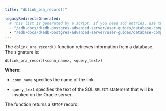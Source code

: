 ```yaml
---
title: "dblink_ora_record()"

legacyRedirectsGenerated:
  # This list is generated by a script. If you need add entries, use the `legacyRedirects` key.
  - "/edb-docs/d/edb-postgres-advanced-server/user-guides/database-compatibility-for-oracle-developers-guide/13/dblink_ora_record.html"
  - "/edb-docs/d/edb-postgres-advanced-server/user-guides/database-compatibility-for-oracle-developers-guide/latest/dblink_ora_record.html"
---
```


<div id="dblink_ora_record" class="registered_link"></div>

The `dblink_ora_record()` function retrieves information from a database. The signature is:

```text
dblink_ora_record(<conn_name>, <query_text>)
```

**Where:**

-   `conn_name` specifies the name of the link.

-   `query_text` specifies the text of the SQL `SELECT` statement that will be invoked on the Oracle server.

The function returns a `SETOF` record.
